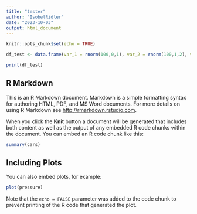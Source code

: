 ```yaml
---
title: "tester"
author: "IsobelRidler"
date: "2023-10-03"
output: html_document
---
```


```r
knitr::opts_chunk$set(echo = TRUE)

df_test <- data.frame(var_1 = rnorm(100,0,1), var_2 = rnorm(100,1,2), var_3 = rnorm(100,4,5), var_4 = rnorm(100,5,6))

print(df_test)

```

## R Markdown

This is an R Markdown document. Markdown is a simple formatting syntax for authoring HTML, PDF, and MS Word documents. For more details on using R Markdown see <http://rmarkdown.rstudio.com>.

When you click the **Knit** button a document will be generated that includes both content as well as the output of any embedded R code chunks within the document. You can embed an R code chunk like this:

```r
summary(cars)
```

## Including Plots

You can also embed plots, for example:

```r
plot(pressure)
```

Note that the `echo = FALSE` parameter was added to the code chunk to prevent printing of the R code that generated the plot.
